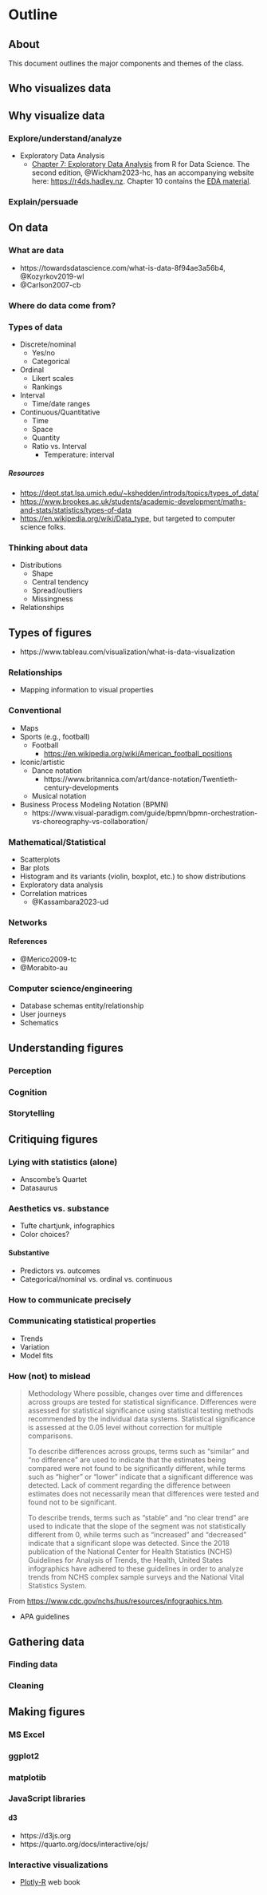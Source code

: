 # Outline

## About

This document outlines the major components and themes of the class.

## Who visualizes data
## Why visualize data
### Explore/understand/analyze

- Exploratory Data Analysis
  - [Chapter 7: Exploratory Data Analysis](https://r4ds.had.co.nz/exploratory-data-analysis.html) from R for Data Science. The second edition, @Wickham2023-hc, has an accompanying website here: <https://r4ds.hadley.nz>. Chapter 10 contains the [EDA material](https://r4ds.hadley.nz/eda).

### Explain/persuade

## On data

### What are data

- https://towardsdatascience.com/what-is-data-8f94ae3a56b4, @Kozyrkov2019-wl
- @Carlson2007-cb

### Where do data come from?

### Types of data

- Discrete/nominal
  - Yes/no
  - Categorical
- Ordinal
  - Likert scales
  - Rankings
- Interval
  - Time/date ranges
- Continuous/Quantitative
  - Time
  - Space
  - Quantity
  - Ratio vs. Interval
    - Temperature: interval
  
##### Resources

- <https://dept.stat.lsa.umich.edu/~kshedden/introds/topics/types_of_data/>
- <https://www.brookes.ac.uk/students/academic-development/maths-and-stats/statistics/types-of-data>
- <https://en.wikipedia.org/wiki/Data_type>, but targeted to computer science folks.

### Thinking about data

- Distributions
  - Shape
  - Central tendency
  - Spread/outliers
  - Missingness
- Relationships

## Types of figures

- https://www.tableau.com/visualization/what-is-data-visualization

### Relationships

- Mapping information to visual properties

### Conventional

- Maps
- Sports (e.g., football)
  - Football
    - <https://en.wikipedia.org/wiki/American_football_positions>
- Iconic/artistic
  - Dance notation
    - https://www.britannica.com/art/dance-notation/Twentieth-century-developments
  - Musical notation
- Business Process Modeling Notation (BPMN)
  - https://www.visual-paradigm.com/guide/bpmn/bpmn-orchestration-vs-choreography-vs-collaboration/

### Mathematical/Statistical

- Scatterplots
- Bar plots
- Histogram and its variants (violin, boxplot, etc.) to show distributions
- Exploratory data analysis
- Correlation matrices
  - @Kassambara2023-ud

### Networks

#### References

- @Merico2009-tc
- @Morabito-au

### Computer science/engineering

- Database schemas entity/relationship
- User journeys
- Schematics

## Understanding figures

### Perception
### Cognition
### Storytelling

## Critiquing figures

### Lying with statistics (alone)

- Anscombe's Quartet
- Datasaurus

### Aesthetics vs. substance

- Tufte chartjunk, infographics
- Color choices?

#### Substantive

- Predictors vs. outcomes
- Categorical/nominal vs. ordinal vs. continuous

### How to communicate precisely

### Communicating statistical properties

- Trends
- Variation
- Model fits

### How (not) to mislead

>Methodology
Where possible, changes over time and differences across groups are tested for statistical significance. Differences were assessed for statistical significance using statistical testing methods recommended by the individual data systems. Statistical significance is assessed at the 0.05 level without correction for multiple comparisons.
>
>To describe differences across groups, terms such as “similar” and “no difference” are used to indicate that the estimates being compared were not found to be significantly different, while terms such as “higher” or “lower” indicate that a significant difference was detected. Lack of comment regarding the difference between estimates does not necessarily mean that differences were tested and found not to be significant.
>
>To describe trends, terms such as “stable” and “no clear trend” are used to indicate that the slope of the segment was not statistically different from 0, while terms such as “increased” and “decreased” indicate that a significant slope was detected. Since the 2018 publication of the National Center for Health Statistics (NCHS) Guidelines for Analysis of Trends, the Health, United States infographics have adhered to these guidelines in order to analyze trends from NCHS complex sample surveys and the National Vital Statistics System.

From <https://www.cdc.gov/nchs/hus/resources/infographics.htm>.

- APA guidelines

## Gathering data

### Finding data

### Cleaning

## Making figures

### MS Excel

### ggplot2

### matplotib

### JavaScript libraries

#### d3

- https://d3js.org
- https://quarto.org/docs/interactive/ojs/

### Interactive visualizations

- [Plotly-R](https://plotly-r.com/) web book
